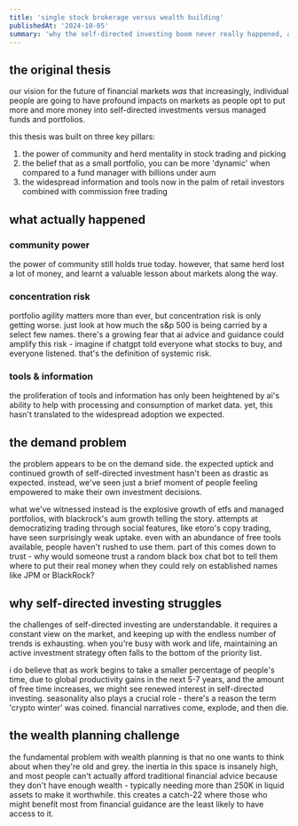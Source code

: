 ```yaml
---
title: 'single stock brokerage versus wealth building'
publishedAt: '2024-10-05'
summary: 'why the self-directed investing boom never really happened, and why most people would rather let BlackRock handle their money than become the next WSB trader.'
---
```


## the original thesis

our vision for the future of financial markets *was* that increasingly, individual people are going to have profound impacts on markets as people opt to put more and more money into self-directed investments versus managed funds and portfolios. 

this thesis was built on three key pillars:
1. the power of community and herd mentality in stock trading and picking
2. the belief that as a small portfolio, you can be more 'dynamic' when compared to a fund manager with billions under aum
3. the widespread information and tools now in the palm of retail investors combined with commission free trading

## what actually happened

### community power
the power of community still holds true today. however, that same herd lost a lot of money, and learnt a valuable lesson about markets along the way. 

### concentration risk
portfolio agility matters more than ever, but concentration risk is only getting worse. just look at how much the s&p 500 is being carried by a select few names. there's a growing fear that ai advice and guidance could amplify this risk - imagine if chatgpt told everyone what stocks to buy, and everyone listened. that's the definition of systemic risk.

### tools & information
the proliferation of tools and information has only been heightened by ai's ability to help with processing and consumption of market data. yet, this hasn't translated to the widespread adoption we expected.

## the demand problem

the problem appears to be on the demand side. the expected uptick and continued growth of self-directed investment hasn't been as drastic as expected. instead, we've seen just a brief moment of people feeling empowered to make their own investment decisions.

what we've witnessed instead is the explosive growth of etfs and managed portfolios, with blackrock's aum growth telling the story. attempts at democratizing trading through social features, like etoro's copy trading, have seen surprisingly weak uptake. even with an abundance of free tools available, people haven't rushed to use them. part of this comes down to trust - why would someone trust a random black box chat bot to tell them where to put their real money when they could rely on established names like JPM or BlackRock?

## why self-directed investing struggles

the challenges of self-directed investing are understandable. it requires a constant view on the market, and keeping up with the endless number of trends is exhausting. when you're busy with work and life, maintaining an active investment strategy often falls to the bottom of the priority list. 

i do believe that as work begins to take a smaller percentage of people's time, due to global productivity gains in the next 5-7 years, and the amount of free time increases, we might see renewed interest in self-directed investing. seasonality also plays a crucial role - there's a reason the term 'crypto winter' was coined. financial narratives come, explode, and then die.

## the wealth planning challenge

the fundamental problem with wealth planning is that no one wants to think about when they're old and grey. the inertia in this space is insanely high, and most people can't actually afford traditional financial advice because they don't have enough wealth - typically needing more than 250K in liquid assets to make it worthwhile. this creates a catch-22 where those who might benefit most from financial guidance are the least likely to have access to it.




